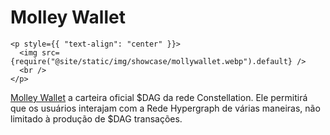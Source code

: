 # Molley Wallet

```mdx-code-block
<p style={{ "text-align": "center" }}>
  <img src={require("@site/static/img/showcase/mollywallet.webp").default} />
  <br />
</p>
```

[Molley Wallet](https://github.com/grvlle/constellation_wallet/) a carteira oficial $DAG da rede Constellation. Ele permitirá que os usuários interajam com a Rede Hypergraph de várias maneiras, não limitado à produção de $DAG transações.
